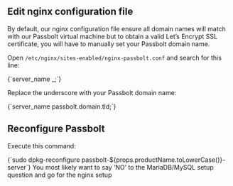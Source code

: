 
## Edit nginx configuration file

By default, our nginx configuration file ensure all domain names will match with our Passbolt virtual machine but to obtain a valid Let’s Encrypt SSL certificate, you will have to manually set your Passbolt domain name.

Open `/etc/nginx/sites-enabled/nginx-passbolt.conf` and search for this line:

<CodeBlock>
    {`server_name _;`}
</CodeBlock>

Replace the underscore with your Passbolt domain name:

<CodeBlock>
    {`server_name passbolt.domain.tld;`}
</CodeBlock>

## Reconfigure Passbolt

Execute this command:

<CodeBlock>
    {`sudo dpkg-reconfigure passbolt-${props.productName.toLowerCase()}-server`}
</CodeBlock>
You most likely want to say ‘NO’ to the MariaDB/MySQL setup question and go for the nginx setup
